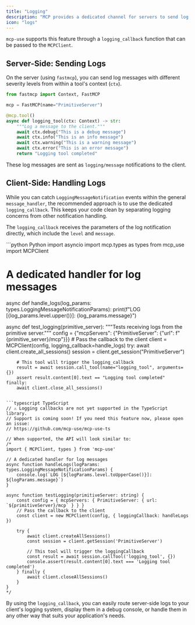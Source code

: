 ```yaml
---
title: "Logging"
description: "MCP provides a dedicated channel for servers to send log messages to the client, which is separate from the standard notification system. This allows for structured and level-specific logging without cluttering the main message stream."
icon: "logs"
---
```


`mcp-use` supports this feature through a `logging_callback` function that can be passed to the `MCPClient`.

## Server-Side: Sending Logs

On the server (using `fastmcp`), you can send log messages with different severity levels from within a tool's context (`ctx`).

```python filename="server.py"
from fastmcp import Context, FastMCP

mcp = FastMCP(name="PrimitiveServer")

@mcp.tool()
async def logging_tool(ctx: Context) -> str:
    """Log a message to the client."""
    await ctx.debug("This is a debug message")
    await ctx.info("This is an info message")
    await ctx.warning("This is a warning message")
    await ctx.error("This is an error message")
    return "Logging tool completed"
```

These log messages are sent as `logging/message` notifications to the client.

## Client-Side: Handling Logs

While you can catch `LoggingMessageNotification` events within the general `message_handler`, the recommended approach is to use the dedicated `logging_callback`. This keeps your code clean by separating logging concerns from other notification handling.

The `logging_callback` receives the parameters of the log notification directly, which include the `level` and `message`.

<CodeGroup>
```python Python
import asyncio
import mcp.types as types
from mcp_use import MCPClient

# A dedicated handler for log messages
async def handle_logs(log_params: types.LoggingMessageNotificationParams):
    print(f"LOG [{log_params.level.upper()}]: {log_params.message}")

async def test_logging(primitive_server):
    """Tests receiving logs from the primitive server."""
    config = {"mcpServers": {"PrimitiveServer": {"url": f"{primitive_server}/mcp"}}}
    # Pass the callback to the client
    client = MCPClient(config, logging_callback=handle_logs)
    try:
        await client.create_all_sessions()
        session = client.get_session("PrimitiveServer")

        # This tool will trigger the logging_callback
        result = await session.call_tool(name="logging_tool", arguments={})
        assert result.content[0].text == "Logging tool completed"
    finally:
        await client.close_all_sessions()
```

```typescript TypeScript
// ⚠️ Logging callbacks are not yet supported in the TypeScript library.
// Support is coming soon! If you need this feature now, please open an issue:
// https://github.com/mcp-use/mcp-use-ts

// When supported, the API will look similar to:
/*
import { MCPClient, types } from 'mcp-use'

// A dedicated handler for log messages
async function handleLogs(logParams: types.LoggingMessageNotificationParams) {
    console.log(`LOG [${logParams.level.toUpperCase()}]: ${logParams.message}`)
}

async function testLogging(primitiveServer: string) {
    const config = { mcpServers: { PrimitiveServer: { url: `${primitiveServer}/mcp` } } }
    // Pass the callback to the client
    const client = new MCPClient(config, { loggingCallback: handleLogs })

    try {
        await client.createAllSessions()
        const session = client.getSession('PrimitiveServer')

        // This tool will trigger the loggingCallback
        const result = await session.callTool('logging_tool', {})
        console.assert(result.content[0].text === 'Logging tool completed')
    } finally {
        await client.closeAllSessions()
    }
}
*/
```
</CodeGroup>

By using the `logging_callback`, you can easily route server-side logs to your client's logging system, display them in a debug console, or handle them in any other way that suits your application's needs.
